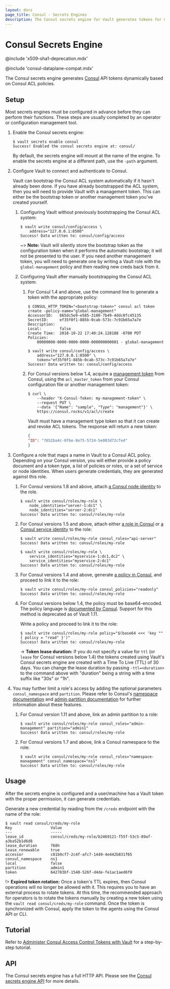 ```yaml
---
layout: docs
page_title: Consul - Secrets Engines
description: The Consul secrets engine for Vault generates tokens for Consul dynamically.
---
```


# Consul Secrets Engine

@include 'x509-sha1-deprecation.mdx'

@include 'consul-dataplane-compat.mdx'

The Consul secrets engine generates [Consul](https://www.consul.io) API tokens
dynamically based on Consul ACL policies.

## Setup

Most secrets engines must be configured in advance before they can perform their
functions. These steps are usually completed by an operator or configuration
management tool.

1.  Enable the Consul secrets engine:

    ```shell-session
    $ vault secrets enable consul
    Success! Enabled the consul secrets engine at: consul/
    ```

    By default, the secrets engine will mount at the name of the engine. To
    enable the secrets engine at a different path, use the `-path` argument.

1.  Configure Vault to connect and authenticate to Consul.

    Vault can bootstrap the Consul ACL system automatically if it hasn't already been done. If you
    have already bootstrapped the ACL system, then you will need to provide Vault with a management
    token. This can either be the bootstrap token or another management token you've created
    yourself.    

    1.  Configuring Vault without previously bootstrapping the Consul ACL system:

        ```shell-session
        $ vault write consul/config/access \
            address="127.0.0.1:8500"
        Success! Data written to: consul/config/access
        ```

        ~> **Note:** Vault will silently store the bootstrap token as the configuration token when
        it performs the automatic bootstrap; it will not be presented to the user. If you need
        another management token, you will need to generate one by writing a Vault role with the
        `global-management` policy and then reading new creds back from it.
    
    1. Configuring Vault after manually bootstrapping the Consul ACL system:

        1.  For Consul 1.4 and above, use the command line to generate a token with the appropriate policy:

            ```shell-session
            $ CONSUL_HTTP_TOKEN="<bootstrap-token>" consul acl token create -policy-name="global-management"
            AccessorID:   865dc5e9-e585-3180-7b49-4ddc0fc45135
            SecretID:     ef35f0f1-885b-0cab-573c-7c91b65a7a7e
            Description:
            Local:        false
            Create Time:  2018-10-22 17:40:24.128188 -0700 PDT
            Policies:
                00000000-0000-0000-0000-000000000001 - global-management
            ```

            ```shell-session
            $ vault write consul/config/access \
                address="127.0.0.1:8500" \
                token="ef35f0f1-885b-0cab-573c-7c91b65a7a7e"
            Success! Data written to: consul/config/access
            ```

        1.  For Consul versions below 1.4, acquire a [management token][consul-mgmt-token] from Consul, using the
            `acl_master_token` from your Consul configuration file or another management token:

            ```shell-session
            $ curl \
                --header "X-Consul-Token: my-management-token" \
                --request PUT \
                --data '{"Name": "sample", "Type": "management"}' \
                https://consul.rocks/v1/acl/create
            ```

            Vault must have a management type token so that it can create and revoke ACL
            tokens. The response will return a new token:

            ```json
            {
            "ID": "7652ba4c-0f6e-8e75-5724-5e083d72cfe4"
            }
            ```

1.  Configure a role that maps a name in Vault to a Consul ACL policy. Depending on your Consul version,
    you will either provide a policy document and a token type, a list of policies or roles, or a set of
    service or node identities. When users generate credentials, they are generated against this role.

    1.  For Consul versions 1.8 and above, attach [a Consul node identity](https://www.consul.io/commands/acl/token/create#node-identity) to the role.

        ```shell-session
        $ vault write consul/roles/my-role \
            node_identities="server-1:dc1" \
            node_identities="server-2:dc1"
        Success! Data written to: consul/roles/my-role
        ```

    1.  For Consul versions 1.5 and above, attach either [a role in Consul](https://www.consul.io/api/acl/roles) or [a Consul service identity](https://www.consul.io/commands/acl/token/create#service-identity) to the role:

        ```shell-session
        $ vault write consul/roles/my-role consul_roles="api-server"
        Success! Data written to: consul/roles/my-role
        ```

        ```shell-session
        $ vault write consul/roles/my-role \
            service_identities="myservice-1:dc1,dc2" \
            service_identities="myservice-2:dc1"
        Success! Data written to: consul/roles/my-role
        ```
    
    1.  For Consul versions 1.4 and above, generate [a policy in Consul](https://www.consul.io/docs/guides/acl.html),
        and proceed to link it to the role:

        ```shell-session
        $ vault write consul/roles/my-role consul_policies="readonly"
        Success! Data written to: consul/roles/my-role
        ```
    
    1.  For Consul versions below 1.4, the policy must be base64-encoded. The policy language is
        [documented by Consul](https://www.consul.io/docs/security/acl/acl-legacy). Support for this method is
        deprecated as of Vault 1.11.

        Write a policy and proceed to link it to the role:

        ```shell-session
        $ vault write consul/roles/my-role policy="$(base64 <<< 'key "" { policy = "read" }')"
        Success! Data written to: consul/roles/my-role
        ```

        -> **Token lease duration:** If you do not specify a value for `ttl` (or `lease` for Consul versions below 1.4) the
        tokens created using Vault's Consul secrets engine are created with a Time To Live (TTL) of 30 days. You can change
        the lease duration by passing `-ttl=<duration>` to the command above with "duration" being a string with a time
        suffix like "30s" or "1h".

1.  You may further limit a role's access by adding the optional parameters `consul_namespace` and
    `partition`. Please refer to Consul's [namespace documentation](https://www.consul.io/docs/enterprise/namespaces) and
    [admin partition documentation](https://www.consul.io/docs/enterprise/admin-partitions) for further information about
    these features.

    1.  For Consul version 1.11 and above, link an admin partition to a role:

        ```shell-session
        $ vault write consul/roles/my-role consul_roles="admin-management" partition="admin1"
        Success! Data written to: consul/roles/my-role
        ```
    
    1.  For Consul versions 1.7 and above, link a Consul namespace to the role:

        ```shell-session
        $ vault write consul/roles/my-role consul_roles="namespace-management" consul_namespace="ns1"
        Success! Data written to: consul/roles/my-role
        ```

## Usage

After the secrets engine is configured and a user/machine has a Vault token with
the proper permission, it can generate credentials.

Generate a new credential by reading from the `/creds` endpoint with the name
of the role:

```shell-session
$ vault read consul/creds/my-role
Key                 Value
---                 -----
lease_id            consul/creds/my-role/b2469121-f55f-53c5-89af-a3ba52b1d6d8
lease_duration      768h
lease_renewable     true
accessor            c81b9cf7-2c4f-afc7-1449-4e442b831f65
consul_namespace    ns1
local               false
partition           admin1
token               642783bf-1540-526f-d4de-fe1ac1aed6f0
```

!> **Expired token rotation:** Once a token's TTL expires, then Consul operations will no longer be allowed with it.
This requires you to have an external process to rotate tokens. At this time, the recommended approach for operators
is to rotate the tokens manually by creating a new token using the `vault read consul/creds/my-role` command. Once
the token is synchronized with Consul, apply the token to the agents using the Consul API or CLI.

## Tutorial

Refer to [Administer Consul Access Control Tokens with
Vault](https://learn.hashicorp.com/tutorials/consul/vault-consul-secrets) for a
step-by-step tutorial.

## API

The Consul secrets engine has a full HTTP API. Please see the
[Consul secrets engine API](/api-docs/secret/consul) for more
details.

[consul-mgmt-token]: https://www.consul.io/api-docs/acl#acl_create
